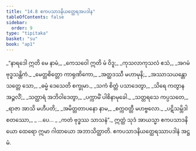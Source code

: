 ```yaml
---
title: "14.8 ဧကပသာဒနိယတ္ထေရအပဒါန"
tableOfContents: false
sidebar:
  order: 9
type: "tipitaka"
basket: "su"
book: "ap1"
---
```



<DynamicBreadcrumb />

<Division number="55" book="ap1">

<Paragraph number="2250" type="verses" book="ap1">
_“နာရဒေါ ဣတိ မေ နာမံ,_  
_ကေသဝေါ ဣတိ မံ ဝိဒူ;_  
_ကုသလာကုသလံ ဧသံ,_  
_အဂမံ ဗုဒ္ဓသန္တိကံ._  

</Paragraph>

</Division>
<Division number="56" book="ap1">

<Paragraph number="2251" type="verses" book="ap1">
_မေတ္တစိတ္တော ကာရုဏိကော,_  
_အတ္ထဒဿီ မဟာမုနိ;_  
_အဿာသယန္တော သတ္တေ သော,_  
_ဓမ္မံ ဒေသေတိ စက္ခုမာ._  

</Paragraph>

</Division>
<Division number="57" book="ap1">

<Paragraph number="2252" type="verses" book="ap1">
_သကံ စိတ္တံ ပသာဒေတွာ,_  
_သိရေ ကတွာန အဉ္ဇလိံ;_  
_သတ္ထာရံ အဘိဝါဒေတွာ,_  
_ပက္ကာမိံ ပါစိနာမုခေါ._  

</Paragraph>

</Division>
<Division number="58" book="ap1">

<Paragraph number="2253" type="verses" book="ap1">
_သတ္တရသေ ကပ္ပသတေ,_  
_ရာဇာ အာသိ မဟီပတိ;_  
_အမိတ္တတာပနော နာမ,_  
_စက္ကဝတ္တီ မဟဗ္ဗလော._  

</Paragraph>

</Division>
<Division number="59" book="ap1">

<Paragraph number="2254" type="verses" book="ap1">
_ပဋိသမ္ဘိဒါ စတဿော,_  
_ …ပေ… _  
_ကတံ ဗုဒ္ဓဿ သာသနံ”._  

</Paragraph>

<Paragraph number="2255" book="ap1">
ဣတ္ထံ သုဒံ အာယသ္မာ ဧကပသာဒနိယော ထေရော ဣမာ ဂါထာယော အဘာသိတ္ထာတိ.

</Paragraph>
</Division>

<Paragraph number="2256" type="center" book="ap1">
ဧကပသာဒနိယတ္ထေရဿာပဒါနံ အဋ္ဌမံ.
</Paragraph>